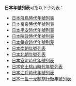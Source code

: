 '''日本年號列表'''可指以下子列表：
*[[日本飛鳥時代年號列表|日本飛鳥時代年號列表]]
*[[日本奈良時代年號列表|日本奈良時代年號列表]]
*[[日本平安時代年號列表|日本平安時代年號列表]]
*[[日本院政時代年號列表|日本院政時代年號列表]]
*[[日本鎌倉時代年號列表|日本鎌倉時代年號列表]]
*[[日本南朝年號列表|日本南朝年號列表]]
*[[日本北朝年號列表|日本北朝年號列表]]
*[[日本室町時代年號列表|日本室町時代年號列表]]
*[[日本安土桃山時代年號列表|日本安土桃山時代年號列表]]
*[[日本江戶時代年號列表|日本江戶時代年號列表]]
*[[日本一世一元制施行後年號列表|日本一世一元制施行後年號列表]]
{{tl|disambig|<nowiki>cat=六字消歧義</nowiki>}}